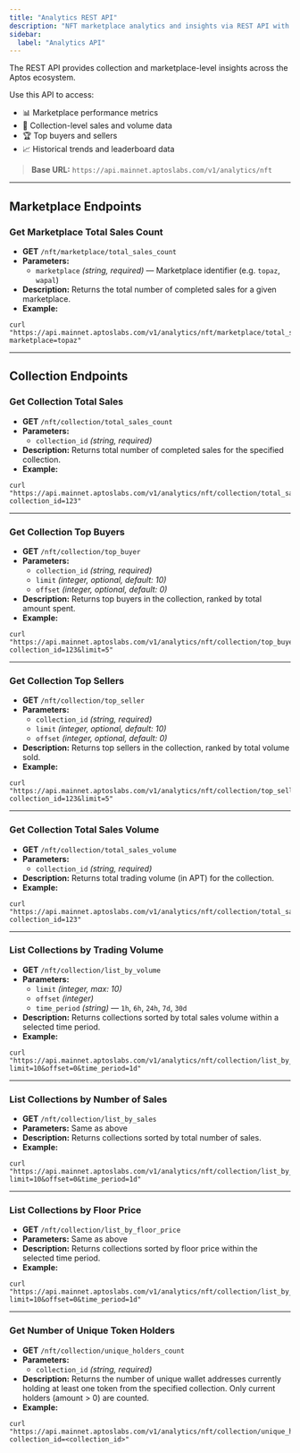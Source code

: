 ```yaml
---
title: "Analytics REST API"
description: "NFT marketplace analytics and insights via REST API with collection performance, volume data, and top trader metrics for Aptos ecosystem"
sidebar:
  label: "Analytics API"
---
```



<Aside type="note">
  The REST API provides collection and marketplace-level insights across the Aptos ecosystem.
</Aside>

Use this API to access:

- 📊 Marketplace performance metrics
- 🥉 Collection-level sales and volume data
- 🏆 Top buyers and sellers
- 📈 Historical trends and leaderboard data

> **Base URL:** `https://api.mainnet.aptoslabs.com/v1/analytics/nft`

***

## Marketplace Endpoints

### **Get Marketplace Total Sales Count**

- **GET** `/nft/marketplace/total_sales_count`
- **Parameters:**
  - `marketplace` _(string, required)_ — Marketplace identifier (e.g. `topaz`, `wapal`)
- **Description:** Returns the total number of completed sales for a given marketplace.
- **Example:**

```shellscript
curl "https://api.mainnet.aptoslabs.com/v1/analytics/nft/marketplace/total_sales_count?marketplace=topaz"
```

***

## Collection Endpoints

### **Get Collection Total Sales**

- **GET** `/nft/collection/total_sales_count`
- **Parameters:**
  - `collection_id` _(string, required)_
- **Description:** Returns total number of completed sales for the specified collection.
- **Example:**

```shellscript
curl "https://api.mainnet.aptoslabs.com/v1/analytics/nft/collection/total_sales_count?collection_id=123"
```

***

### **Get Collection Top Buyers**

- **GET** `/nft/collection/top_buyer`
- **Parameters:**
  - `collection_id` _(string, required)_
  - `limit` _(integer, optional, default: 10)_
  - `offset` _(integer, optional, default: 0)_
- **Description:** Returns top buyers in the collection, ranked by total amount spent.
- **Example:**

```shellscript
curl "https://api.mainnet.aptoslabs.com/v1/analytics/nft/collection/top_buyer?collection_id=123&limit=5"
```

***

### **Get Collection Top Sellers**

- **GET** `/nft/collection/top_seller`
- **Parameters:**
  - `collection_id` _(string, required)_
  - `limit` _(integer, optional, default: 10)_
  - `offset` _(integer, optional, default: 0)_
- **Description:** Returns top sellers in the collection, ranked by total volume sold.
- **Example:**

```shellscript
curl "https://api.mainnet.aptoslabs.com/v1/analytics/nft/collection/top_seller?collection_id=123&limit=5"
```

***

### **Get Collection Total Sales Volume**

- **GET** `/nft/collection/total_sales_volume`
- **Parameters:**
  - `collection_id` _(string, required)_
- **Description:** Returns total trading volume (in APT) for the collection.
- **Example:**

```shellscript
curl "https://api.mainnet.aptoslabs.com/v1/analytics/nft/collection/total_sales_volume?collection_id=123"
```

***

### **List Collections by Trading Volume**

- **GET** `/nft/collection/list_by_volume`
- **Parameters:**
  - `limit` _(integer, max: 10)_
  - `offset` _(integer)_
  - `time_period` _(string)_ — `1h`, `6h`, `24h`, `7d`, `30d`
- **Description:** Returns collections sorted by total sales volume within a selected time period.
- **Example:**

```shellscript
curl "https://api.mainnet.aptoslabs.com/v1/analytics/nft/collection/list_by_volume?limit=10&offset=0&time_period=1d"
```

***

### **List Collections by Number of Sales**

- **GET** `/nft/collection/list_by_sales`
- **Parameters:** Same as above
- **Description:** Returns collections sorted by total number of sales.
- **Example:**

```shellscript
curl "https://api.mainnet.aptoslabs.com/v1/analytics/nft/collection/list_by_sales?limit=10&offset=0&time_period=1d"
```

***

### **List Collections by Floor Price**

- **GET** `/nft/collection/list_by_floor_price`
- **Parameters:** Same as above
- **Description:** Returns collections sorted by floor price within the selected time period.
- **Example:**

```shellscript
curl "https://api.mainnet.aptoslabs.com/v1/analytics/nft/collection/list_by_floor_price?limit=10&offset=0&time_period=1d"
```

***

### **Get Number of Unique Token Holders**

- **GET** `/nft/collection/unique_holders_count`
- **Parameters:**
  - `collection_id` _(string, required)_
- **Description:** Returns the number of unique wallet addresses currently holding at least one token from the specified collection. Only current holders (amount > 0) are counted.
- **Example:**

```shellscript
curl "https://api.mainnet.aptoslabs.com/v1/analytics/nft/collection/unique_holders_count?collection_id=<collection_id>"
```
